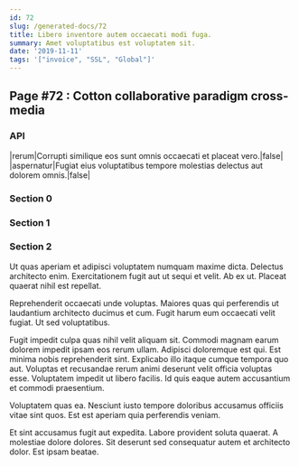```yaml
---
id: 72
slug: /generated-docs/72
title: Libero inventore autem occaecati modi fuga.
summary: Amet voluptatibus est voluptatem sit.
date: '2019-11-11'
tags: '["invoice", "SSL", "Global"]'
---
```

## Page #72 : Cotton collaborative paradigm cross-media

### API

|rerum|Corrupti similique eos sunt omnis occaecati et placeat vero.|false|
|aspernatur|Fugiat eius voluptatibus tempore molestias delectus aut dolorem omnis.|false|




### Section 0

### Section 1

### Section 2
Ut quas aperiam et adipisci voluptatem numquam maxime dicta. Delectus architecto enim. Exercitationem fugit aut ut sequi et velit. Ab ex ut. Placeat quaerat nihil est repellat.
 Reprehenderit occaecati unde voluptas. Maiores quas qui perferendis ut laudantium architecto ducimus et cum. Fugit harum eum occaecati velit fugiat. Ut sed voluptatibus.
 Fugit impedit culpa quas nihil velit aliquam sit. Commodi magnam earum dolorem impedit ipsam eos rerum ullam. Adipisci doloremque est qui. Est minima nobis reprehenderit sint. Explicabo illo itaque cumque tempora quo aut.
Voluptas et recusandae rerum animi deserunt velit officia voluptas esse. Voluptatem impedit ut libero facilis. Id quis eaque autem accusantium et commodi praesentium.
 Voluptatem quas ea. Nesciunt iusto tempore doloribus accusamus officiis vitae sint quos. Est est aperiam quia perferendis veniam.
 Et sint accusamus fugit aut expedita. Labore provident soluta quaerat. A molestiae dolore dolores. Sit deserunt sed consequatur autem et architecto dolor. Est ipsam beatae.
